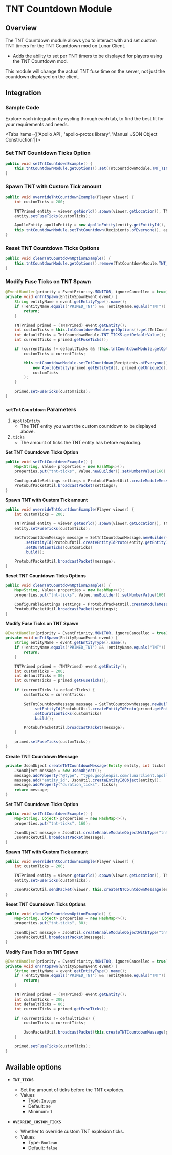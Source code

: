 
# TNT Countdown Module

## Overview

The TNT Countdown module allows you to interact with and set custom TNT timers for the TNT Countdown mod on Lunar Client.

- Adds the ability to set per TNT timers to be displayed for players using the TNT Countdown mod.

<Callout type="info">
  This module will change the actual TNT fuse time on the server, not just the countdown displayed on the client.
</Callout>

## Integration

### Sample Code
Explore each integration by cycling through each tab, to find the best fit for your requirements and needs.

<Tabs items={['Apollo API', 'apollo-protos library', 'Manual JSON Object Construction']}>

<Tab>

### Set TNT Countdown Ticks Option

```java
public void setTntCountdownExample() {
    this.tntCountdownModule.getOptions().set(TntCountdownModule.TNT_TICKS, 160);
}
```

### Spawn TNT with Custom Tick amount

```java
public void overrideTntCountdownExample(Player viewer) {
    int customTicks = 200;

    TNTPrimed entity = viewer.getWorld().spawn(viewer.getLocation(), TNTPrimed.class);
    entity.setFuseTicks(customTicks);

    ApolloEntity apolloEntity = new ApolloEntity(entity.getEntityId(), entity.getUniqueId());
    this.tntCountdownModule.setTntCountdown(Recipients.ofEveryone(), apolloEntity, customTicks);
}
```

### Reset TNT Countdown Ticks Options

```java
public void clearTntCountdownOptionExample() {
    this.tntCountdownModule.getOptions().remove(TntCountdownModule.TNT_TICKS, 160);
}
```

### Modify Fuse Ticks on TNT Spawn

```java
@EventHandler(priority = EventPriority.MONITOR, ignoreCancelled = true)
private void onTntSpawn(EntitySpawnEvent event) {
    String entityName = event.getEntityType().name();
    if (!entityName.equals("PRIMED_TNT") && !entityName.equals("TNT")) {
        return;
    }

    TNTPrimed primed = (TNTPrimed) event.getEntity();
    int customTicks = this.tntCountdownModule.getOptions().get(TntCountdownModule.TNT_TICKS);
    int defaultTicks = TntCountdownModule.TNT_TICKS.getDefaultValue();
    int currentTicks = primed.getFuseTicks();

    if (currentTicks != defaultTicks && !this.tntCountdownModule.getOptions().get(TntCountdownModule.OVERRIDE_CUSTOM_TICKS)) {
        customTicks = currentTicks;

        this.tntCountdownModule.setTntCountdown(Recipients.ofEveryone(),
            new ApolloEntity(primed.getEntityId(), primed.getUniqueId()),
            customTicks
        );
    }

    primed.setFuseTicks(customTicks);
}
```

### `setTntCountdown` Parameters

1. `ApolloEntity`
   - The TNT entity you want the custom countdown to be displayed above.
2. `ticks`
   - The amount of ticks the TNT entity has before exploding.

</Tab>

<Tab>

**Set TNT Countdown Ticks Option**

```java
public void setTntCountdownExample() {
    Map<String, Value> properties = new HashMap<>();
    properties.put("tnt-ticks", Value.newBuilder().setNumberValue(160).build());

    ConfigurableSettings settings = ProtobufPacketUtil.createModuleMessage("tnt_countdown", properties);
    ProtobufPacketUtil.broadcastPacket(settings);
}
```

**Spawn TNT with Custom Tick amount**

```java
public void overrideTntCountdownExample(Player viewer) {
    int customTicks = 200;

    TNTPrimed entity = viewer.getWorld().spawn(viewer.getLocation(), TNTPrimed.class);
    entity.setFuseTicks(customTicks);

    SetTntCountdownMessage message = SetTntCountdownMessage.newBuilder()
        .setEntityId(ProtobufUtil.createEntityIdProto(entity.getEntityId(), entity.getUniqueId()))
        .setDurationTicks(customTicks)
        .build();

    ProtobufPacketUtil.broadcastPacket(message);
}
```

**Reset TNT Countdown Ticks Options**

```java
public void clearTntCountdownOptionExample() {
    Map<String, Value> properties = new HashMap<>();
    properties.put("tnt-ticks", Value.newBuilder().setNumberValue(160).build());

    ConfigurableSettings settings = ProtobufPacketUtil.createModuleMessage("tnt_countdown", properties);
    ProtobufPacketUtil.broadcastPacket(settings);
}
```

**Modify Fuse Ticks on TNT Spawn**

```java
@EventHandler(priority = EventPriority.MONITOR, ignoreCancelled = true)
private void onTntSpawn(EntitySpawnEvent event) {
    String entityName = event.getEntityType().name();
    if (!entityName.equals("PRIMED_TNT") && !entityName.equals("TNT")) {
        return;
    }

    TNTPrimed primed = (TNTPrimed) event.getEntity();
    int customTicks = 200;
    int defaultTicks = 80;
    int currentTicks = primed.getFuseTicks();

    if (currentTicks != defaultTicks) {
        customTicks = currentTicks;

        SetTntCountdownMessage message = SetTntCountdownMessage.newBuilder()
            .setEntityId(ProtobufUtil.createEntityIdProto(primed.getEntityId(), primed.getUniqueId()))
            .setDurationTicks(customTicks)
            .build();

        ProtobufPacketUtil.broadcastPacket(message);
    }

    primed.setFuseTicks(customTicks);
}
```

</Tab>

<Tab>

**Create TNT Countdown Message**

```java
private JsonObject createTNTCountdownMessage(Entity entity, int ticks) {
    JsonObject message = new JsonObject();
    message.addProperty("@type", "type.googleapis.com/lunarclient.apollo.tntcountdown.v1.SetTntCountdownMessage");
    message.add("entity_id", JsonUtil.createEntityIdObject(entity));
    message.addProperty("duration_ticks", ticks);
    return message;
}
```

**Set TNT Countdown Ticks Option**

```java
public void setTntCountdownExample() {
    Map<String, Object> properties = new HashMap<>();
    properties.put("tnt-ticks", 160);

    JsonObject message = JsonUtil.createEnableModuleObjectWithType("tnt_countdown", properties);
    JsonPacketUtil.broadcastPacket(message);
}
```

**Spawn TNT with Custom Tick amount**

```java
public void overrideTntCountdownExample(Player viewer) {
    int customTicks = 200;

    TNTPrimed entity = viewer.getWorld().spawn(viewer.getLocation(), TNTPrimed.class);
    entity.setFuseTicks(customTicks);

    JsonPacketUtil.sendPacket(viewer, this.createTNTCountdownMessage(entity, customTicks));
}
```

**Reset TNT Countdown Ticks Options**

```java
public void clearTntCountdownOptionExample() {
    Map<String, Object> properties = new HashMap<>();
    properties.put("tnt-ticks", 80);

    JsonObject message = JsonUtil.createEnableModuleObjectWithType("tnt_countdown", properties);
    JsonPacketUtil.broadcastPacket(message);
}
```

**Modify Fuse Ticks on TNT Spawn**

```java
@EventHandler(priority = EventPriority.MONITOR, ignoreCancelled = true)
private void onTntSpawn(EntitySpawnEvent event) {
    String entityName = event.getEntityType().name();
    if (!entityName.equals("PRIMED_TNT") && !entityName.equals("TNT")) {
        return;
    }

    TNTPrimed primed = (TNTPrimed) event.getEntity();
    int customTicks = 200;
    int defaultTicks = 80;
    int currentTicks = primed.getFuseTicks();

    if (currentTicks != defaultTicks) {
        customTicks = currentTicks;

        JsonPacketUtil.broadcastPacket(this.createTNTCountdownMessage(primed, customTicks));
    }

    primed.setFuseTicks(customTicks);
}
```

</Tab>

</Tabs>

## Available options

- __`TNT_TICKS`__
    - Set the amount of ticks before the TNT explodes.
    - Values
        - Type: `Integer`
        - Default: `80`
        - Minimum: `1`

- __`OVERRIDE_CUSTOM_TICKS`__
    - Whether to override custom TNT explosion ticks.
    - Values
        - Type: `Boolean`
        - Default: `false`
